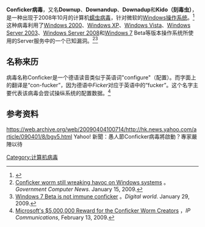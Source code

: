 '''Conficker病毒'''，又名'''Downup'''、'''Downandup'''、'''Downadup'''和'''Kido（刻毒虫）'''，是一种出现于2008年10月的计算机[[蠕虫病毒|蠕虫病毒]]，针对微软的[[Windows|Windows]][[操作系统|操作系统]]。<ref>{{cite web |url=http://news.bbc.co.uk/1/hi/technology/7832652.stm |title=Three million hit by Windows worm |date=2009-01-16 |accessdate=2009-01-16 |work=[[BBC_News_Online|BBC News Online]] |publisher=[[BBC|BBC]] |archive-date=2009-01-16 |archive-url=https://web.archive.org/web/20090116204100/http://news.bbc.co.uk/1/hi/technology/7832652.stm |dead-url=no }}</ref>这种病毒利用了[[Windows_2000|Windows 2000]]、[[Windows_XP|Windows XP]]、[[Windows_Vista|Windows Vista]]、[[Windows_Server_2003|Windows Server 2003]]、[[Windows_Server_2008|Windows Server 2008]]和[[Windows_7|Windows 7]] Beta等版本操作系统所使用的Server服务中的一个已知漏洞。<ref>[http://gcn.com/Articles/2009/01/15/Conficker-worm-still-lurks.aspx Conficker worm still wreaking havoc on Windows systems] {{Wayback|url=http://gcn.com/Articles/2009/01/15/Conficker-worm-still-lurks.aspx |date=20090220133147 }}。''Government Computer News''. January 15, 2009.</ref><ref>[http://o-pics.com/windows-7-beta-is-not-immune-conficker Windows 7 Beta is not immune conficker] {{Wayback|url=http://o-pics.com/windows-7-beta-is-not-immune-conficker |date=20090131173833 }}。''Digital world''. January 29, 2009.</ref>

== 名称来历 ==
病毒名称Conficker是一个德语读音类似于英语词"configure"（配置）。而字面上的翻译是“con-fucker”，因为德语中''Ficker''对应于英语中的“fucker”。这个名字主要代表该病毒会尝试操纵系统的配置数据。<ref>[http://ipcommunications.tmcnet.com/topics/ip-communications/articles/50562-microsofts-5000000-reward-the-conficker-worm-creators.htm Microsoft's $5,000,000 Reward for the Conficker Worm Creators] {{Wayback|url=http://ipcommunications.tmcnet.com/topics/ip-communications/articles/50562-microsofts-5000000-reward-the-conficker-worm-creators.htm |date=20090216141846 }}，''IP Communications'', February 13, 2009.</ref>

== 参考资料 ==
{{reflist}}
{{computer-stub}}
https://web.archive.org/web/20090404100714/http://hk.news.yahoo.com/article/090401/8/bgv5.html Yahoo! 新聞：愚人節Conficker病毒將啟動？專家嚴陣以待

[[Category:计算机病毒|Category:计算机病毒]]